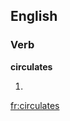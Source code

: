 
==English==

===Verb===
'''circulates'''

# {{third-person singular of|[[circulate]]}}

[[fr:circulates]]